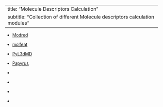 
---
title: "Molecule Descriptors Calculation"
subtitle: "Collection of different Molecule descriptors calculation modules"
---

* [Modred](https://github.com/mordred-descriptor/mordred)

* [molfeat](https://github.com/datamol-io/molfeat)

* [PyL3dMD](https://github.com/panwarp/PyL3dMD)
* [Papyrus](https://github.com/CDDLeiden/Papyrus-scripts)
* []()
* []()
* []()
* []()







